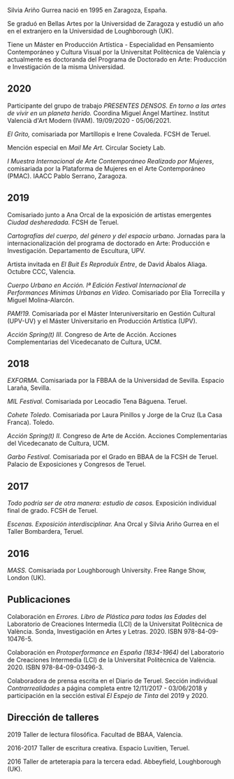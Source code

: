 
<SEO title="Bio" />

Silvia Ariño Gurrea nació en 1995 en Zaragoza, España.

Se graduó en Bellas Artes por la Universidad de Zaragoza y estudió un año en el extranjero en la Universidad de Loughborough (UK).

Tiene un Máster en Producción Artística - Especialidad en Pensamiento Contemporáneo y Cultura Visual por la Universitat Politècnica de València y actualmente es doctoranda del Programa de Doctorado en Arte: Producción e Investigación de la misma Universidad.

## 2020

Participante del grupo de trabajo *PRESENTES DENSOS. En torno a las artes de vivir en un planeta herido.* Coordina Miguel Ángel Martínez. Institut Valencià d\'Art Modern (IVAM). 19/09/2020 - 05/06/2021.

*El Grito,* comisariada por Martíllopis e Irene Covaleda. FCSH de Teruel.

Mención especial en *Mail Me Art.* Circular Society Lab.

*I Muestra Internacional de Arte Contemporáneo Realizado por Mujeres*, comisariada por la Plataforma de Mujeres en el Arte Contemporáneo (PMAC). IAACC Pablo Serrano, Zaragoza.

## 2019

Comisariado junto a Ana Orcal de la exposición de artistas emergentes *Ciudad desheredada.* FCSH de Teruel.

*Cartografías del cuerpo, del género y del espacio urbano.* Jornadas para la internacionalización del programa de doctorado en Arte: Producción e Investigación. Departamento de Escultura, UPV.

Artista invitada en *El Buit Es Reproduïx Entre*, de David Ábalos Aliaga. Octubre CCC, Valencia.

*Cuerpo Urbano en Acción. Iª Edición Festival Internacional de Performances Mínimas Urbanas en Vídeo.* Comisariado por Elia Torrecilla y Miguel Molina-Alarcón.

*PAM!19.* Comisariada por el Máster Interuniversitario en Gestión Cultural (UPV-UV) y el Máster Universitario en Producción Artística (UPV).

*Acción Spring(t) III*. Congreso de Arte de Acción. Acciones Complementarias del Vicedecanato de Cultura, UCM.

## 2018

*EXFORMA.* Comisariada por la FBBAA de la Universidad de Sevilla. Espacio Laraña, Sevilla.

*MIL Festival.* Comisariada por Leocadio Tena Báguena. Teruel.

*Cohete Toledo.* Comisariada por Laura Pinillos y Jorge de la Cruz (La Casa Franca). Toledo.

*Acción Spring(t) II.* Congreso de Arte de Acción. Acciones Complementarias del Vicedecanato de Cultura, UCM.

*Garbo Festival.* Comisariada por el Grado en BBAA de la FCSH de Teruel. Palacio de Exposiciones y Congresos de Teruel.

## 2017

*Todo podría ser de otra manera: estudio de casos.* Exposición individual final de grado. FCSH de Teruel.

*Escenas. Exposición interdisciplinar.* Ana Orcal y Silvia Ariño Gurrea en el Taller Bombardera, Teruel.

## 2016

*MASS.* Comisariada por Loughborough University. Free Range Show, London (UK).

## Publicaciones

Colaboración en *Errores. Libro de Plástica para todas las Edades* del Laboratorio de Creaciones Intermedia (LCI) de la Universitat Politècnica de València. Sonda, Investigación en Artes y Letras. 2020. ISBN 978-84-09-10476-5.

Colaboración en *Protoperformance en España (1834-1964)* del Laboratorio de Creaciones Intermedia (LCI) de la Universitat Politècnica de València. 2020. ISBN 978-84-09-03496-3.

Colaboradora de prensa escrita en el Diario de Teruel. Sección individual *Contrarrealidades* a página completa entre 12/11/2017 - 03/06/2018 y participación en la sección estival *El Espejo de Tinta* del 2019 y 2020.

## Dirección de talleres

2019 Taller de lectura filosófica. Facultad de BBAA, Valencia.

2016-2017 Taller de escritura creativa. Espacio Luvitien, Teruel.

2016 Taller de arteterapia para la tercera edad. Abbeyfield, Loughborough (UK).

